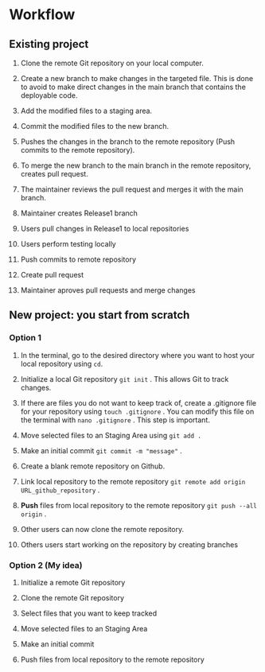 # Workflow

## Existing project

1.  Clone the remote Git repository on your local computer.

2.  Create a new branch to make changes in the targeted file. This is done to avoid to make direct changes in the main branch that contains the deployable code.

3.  Add the modified files to a staging area.

4.  Commit the modified files to the new branch.

5.  Pushes the changes in the branch to the remote repository (Push commits to the remote repository).

6.  To merge the new branch to the main branch in the remote repository, creates pull request.

7.  The maintainer reviews the pull request and merges it with the main branch.

8.  Maintainer creates Release1 branch

9.  Users pull changes in Release1 to local repositories

10. Users perform testing locally

11. Push commits to remote repository

12. Create pull request

13. Maintainer aproves pull requests and merge changes

## New project: you start from scratch

### Option 1

1.  In the terminal, go to the desired directory where you want to host your local repository using `cd`.

2.  Initialize a local Git repository `git init` . This allows Git to track changes.

3.  If there are files you do not want to keep track of, create a .gitignore file for your repository using `touch .gitignore` . You can modify this file on the terminal with `nano .gitignore` . This step is important.

4.  Move selected files to an Staging Area using `git add .`

5.  Make an initial commit `git commit -m "message"` .

6.  Create a blank remote repository on Github.

7.  Link local repository to the remote repository `git remote add origin URL_github_repository` .

8.  **Push** files from local repository to the remote repository `git push --all origin` .

9.  Other users can now clone the remote repository.

10. Others users start working on the repository by creating branches

### Option 2 (My idea)

1.  Initialize a remote Git repository

2.  Clone the remote Git repository

3.  Select files that you want to keep tracked

4.  Move selected files to an Staging Area

5.  Make an initial commit

6.  Push files from local repository to the remote repository
